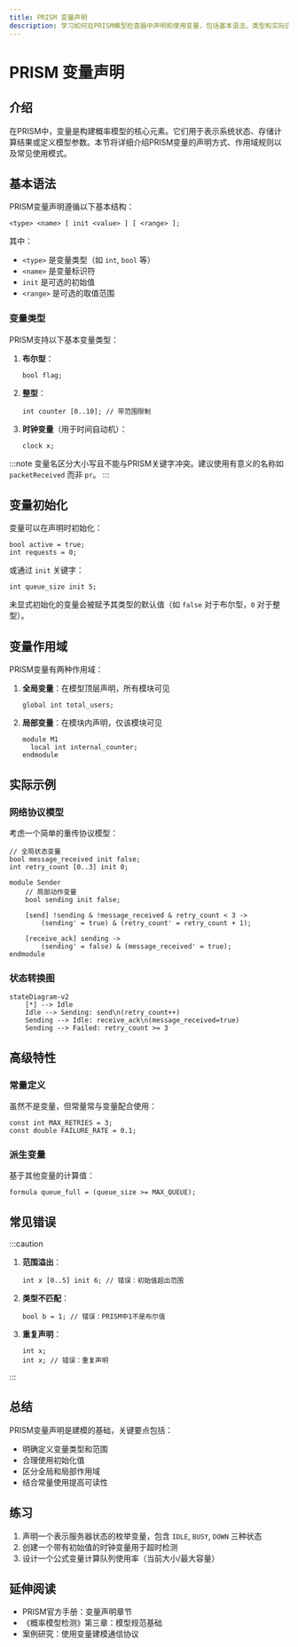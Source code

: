 ```yaml
---
title: PRISM 变量声明
description: 学习如何在PRISM模型检查器中声明和使用变量，包括基本语法、类型和实际应用示例。
---
```


# PRISM 变量声明

## 介绍

在PRISM中，变量是构建概率模型的核心元素。它们用于表示系统状态、存储计算结果或定义模型参数。本节将详细介绍PRISM变量的声明方式、作用域规则以及常见使用模式。

## 基本语法

PRISM变量声明遵循以下基本结构：

```prism
<type> <name> [ init <value> ] [ <range> ];
```

其中：
- `<type>` 是变量类型（如 `int`, `bool` 等）
- `<name>` 是变量标识符
- `init` 是可选的初始值
- `<range>` 是可选的取值范围

### 变量类型

PRISM支持以下基本变量类型：

1. **布尔型**：
   ```prism
   bool flag;
   ```

2. **整型**：
   ```prism
   int counter [0..10]; // 带范围限制
   ```

3. **时钟变量**（用于时间自动机）：
   ```prism
   clock x;
   ```

:::note
变量名区分大小写且不能与PRISM关键字冲突。建议使用有意义的名称如 `packetReceived` 而非 `pr`。
:::

## 变量初始化

变量可以在声明时初始化：

```prism
bool active = true; 
int requests = 0;
```

或通过 `init` 关键字：

```prism
int queue_size init 5;
```

未显式初始化的变量会被赋予其类型的默认值（如 `false` 对于布尔型，`0` 对于整型）。

## 变量作用域

PRISM变量有两种作用域：

1. **全局变量**：在模型顶层声明，所有模块可见
   ```prism
   global int total_users; 
   ```

2. **局部变量**：在模块内声明，仅该模块可见
   ```prism
   module M1
     local int internal_counter;
   endmodule
   ```

## 实际示例

### 网络协议模型

考虑一个简单的重传协议模型：

```prism
// 全局状态变量
bool message_received init false;
int retry_count [0..3] init 0;

module Sender
    // 局部动作变量
    bool sending init false;
    
    [send] !sending & !message_received & retry_count < 3 -> 
        (sending' = true) & (retry_count' = retry_count + 1);
    
    [receive_ack] sending -> 
        (sending' = false) & (message_received' = true);
endmodule
```

### 状态转换图

```mermaid
stateDiagram-v2
    [*] --> Idle
    Idle --> Sending: send\n(retry_count++)
    Sending --> Idle: receive_ack\n(message_received=true)
    Sending --> Failed: retry_count >= 3
```

## 高级特性

### 常量定义

虽然不是变量，但常量常与变量配合使用：

```prism
const int MAX_RETRIES = 3;
const double FAILURE_RATE = 0.1;
```

### 派生变量

基于其他变量的计算值：

```prism
formula queue_full = (queue_size >= MAX_QUEUE);
```

## 常见错误

:::caution
1. **范围溢出**：
   ```prism
   int x [0..5] init 6; // 错误：初始值超出范围
   ```

2. **类型不匹配**：
   ```prism
   bool b = 1; // 错误：PRISM中1不是布尔值
   ```

3. **重复声明**：
   ```prism
   int x;
   int x; // 错误：重复声明
   ```
:::

## 总结

PRISM变量声明是建模的基础，关键要点包括：
- 明确定义变量类型和范围
- 合理使用初始化值
- 区分全局和局部作用域
- 结合常量使用提高可读性

## 练习

1. 声明一个表示服务器状态的枚举变量，包含 `IDLE`, `BUSY`, `DOWN` 三种状态
2. 创建一个带有初始值的时钟变量用于超时检测
3. 设计一个公式变量计算队列使用率（当前大小/最大容量）

## 延伸阅读

- PRISM官方手册：变量声明章节
- 《概率模型检测》第三章：模型规范基础
- 案例研究：使用变量建模通信协议